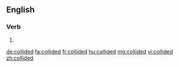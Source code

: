 ==English==

===Verb===
{{head|en}}

# {{en-past of|collide}}

[[de:collided]]
[[fa:collided]]
[[fr:collided]]
[[hu:collided]]
[[mg:collided]]
[[vi:collided]]
[[zh:collided]]